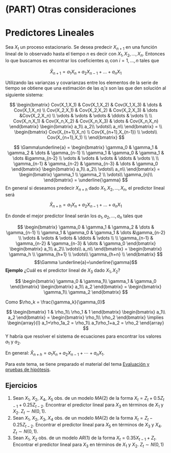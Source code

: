 # (PART) Otras consideraciones {-}

# Predictores Lineales

Sea $X_t$ un proceso estacionario. Se desea predecir $X_{n+1}$ en una función lineal de lo observado hasta el tiempo $n$ es decir con ${X_1,X_2,...,X_n}$.
Entonces lo que buscamos es encontrar los coeficientes $a_i$ con $i=1,...,n$ tales que

$$
\hat{X}_{n+1}=a_1X_n+a_2X_{n-1}+...+a_nX_1
$$

Utilizando las varianzas y covarianzas entre los elementos de la serie de tiempo se obtiene que una estimación de las $a_i's$ son las que den solución al siguiente sistema:

$$
\begin{bmatrix}
    Cov(X_1,X_1)       & Cov(X_1,X_2)  & Cov(X_1,X_3) & \dots & Cov(X_1,X_n)  \\
    Cov(X_2,X_1)        & Cov(X_2,X_2)  & Cov(X_2,X_3)  & \dots &Cov(X_2,X_n)  \\
      \vdots & \vdots & \vdots & \ddots & \vdots \\ \\
    Cov(X_n,X_1)        & Cov(X_n,X_2)  & Cov(X_n,X_3)  & \dots & Cov(X_n,X_n) 
\end{bmatrix}
\begin{bmatrix}
a_1\\
a_2\\
\vdots\\
a_n\\
\end{bmatrix}
= \\
\begin{bmatrix}
Cov(X_{n+1},X_n)  \\
Cov(X_{n+1},X_{n-1})  \\
    \vdots\\
Cov(X_{n+1},X_1)  \\
\end{bmatrix}
$$

$$
\Gamma\underline{a} = \begin{bmatrix}
    \gamma_0      & \gamma_1  & \gamma_2 & \dots & \gamma_{n-1}  \\
   \gamma_1       & \gamma_0  & \gamma_1  & \dots &\gamma_{n-2}  \\
      \vdots & \vdots & \vdots & \ddots & \vdots \\ \\
    \gamma_{n-1}       & \gamma_{n-2}  & \gamma_{n-3}  & \dots & \gamma_0 
\end{bmatrix}
\begin{bmatrix}
a_1\\
a_2\\
\vdots\\
a_n\\
\end{bmatrix}
=
\begin{bmatrix}
\gamma_1  \\
\gamma_2  \\
    \vdots\\
\gamma_{n}\\
\end{bmatrix} = \underline{\gamma}
$$
En general si deseamos predecir $X_{n+h}$ dado ${X_1,X_2,...,X_n}$, el predictor lineal será

$$
\hat{X}_{n+h}=a_1X_n+a_2X_{n-1}+...+a_nX_1
$$

En donde el mejor predictor lineal serán los $a_1,a_2,...,a_n$ tales que 

$$
\begin{bmatrix}
    \gamma_0      & \gamma_1  & \gamma_2 & \dots & \gamma_{n-1}  \\
   \gamma_1       & \gamma_0  & \gamma_1  & \dots &\gamma_{n-2}  \\
      \vdots & \vdots & \vdots & \ddots & \vdots \\ \\
    \gamma_{n-1}       & \gamma_{n-2}  & \gamma_{n-3}  & \dots & \gamma_0 
\end{bmatrix}
\begin{bmatrix}
a_1\\
a_2\\
\vdots\\
a_n\\
\end{bmatrix}
=
\begin{bmatrix}
\gamma_h  \\
\gamma_{h+1}  \\
    \vdots\\
\gamma_{h+n}  \\
\end{bmatrix}
$$
$$\Gamma \underline{a}=\underline{\gamma}$$
**Ejemplo** ¿Cuál es el predictor lineal de $X_3$ dado $X_1, X_2$?

$$
\begin{bmatrix}
\gamma_0 & \gamma_1\\
\gamma_1 & \gamma_0
\end{bmatrix}
\begin{bmatrix}
a_1\\
a_2 
\end{bmatrix} = 
\begin{bmatrix}
\gamma_1\\
\gamma_2 
\end{bmatrix}
$$

Como $\rho_k = \frac{\gamma_k}{\gamma_0}$

$$
\begin{bmatrix}
1 & \rho_1\\
\rho_1 & 1
\end{bmatrix}
\begin{bmatrix}
a_1\\
a_2 
\end{bmatrix} = 
\begin{bmatrix}
\rho_1\\
\rho_2 
\end{bmatrix}
\implies
\begin{array}{l}
a_1+\rho_1a_2 = \rho_1\\
a_1\rho_1+a_2 = \rho_2
\end{array}
$$
Y habría que resolver el sistema de ecuaciones para encontrar los valores $a_1$ y $a_2$.

En general: $\hat{X}_{n+h} = a_1X_n+a_2X_{n-1}+\cdots+a_nX_1$.

Para este tema, se tiene preparado el material del tema [Evaluación y pruebas de hipótesis](https://rstudio-pubs-static.s3.amazonaws.com/1071417_43ae3ecf24b84bd2ad6a0d0f9a05d019.html#predicci%C3%B3n).

## Ejercicios

1) Sean $X_1$, $X_2$, $X_4$, $X_5$ obs. de un modelo $MA(2)$ de la forma $X_t = Z_t+0.5Z_{t-1}+0.25Z_{t-2}$. Encontrar el predictor lineal para $X_3$ en términos de $X_1$ y $X_2$. $Z_t\sim N(0,1)$.
2) Sean $X_1$, $X_2$, $X_3$, $X_4$ obs. de un modelo $MA(2)$ de la forma $X_t = Z_t-0.25Z_{t-2}$. Encontrar el predictor lineal para $X_5$ en términos de $X_3$ y $X_4$. $Z_t\sim N(0,1)$.
3) Sean $X_1$, $X_2$ obs. de un modelo $AR(1)$ de la forma $X_t = 0.35X_{t-1}+Z_{t}$. Encontrar el predictor lineal para $X_3$ en términos de $X_1$ y $X_2$. $Z_t\sim N(0,1)$ 